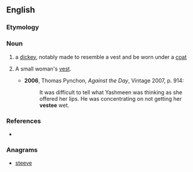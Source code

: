 ==English==

===Etymology===
{{suffix|en|vest|ee}}

===Noun===
{{en-noun}}

# a [[dickey]], notably made to resemble a vest and be worn under a [[coat]]
# {{lb|en|US}} A small woman's [[vest]].
#* '''2006''', Thomas Pynchon, ''Against the Day'', Vintage 2007, p. 914:
#*: It was difficult to tell what Yashmeen was thinking as she offered her lips. He was concentrating on not getting her '''vestee''' wet.

===References===
* {{R:Websters}}

===Anagrams===
* [[steeve#English|steeve]]